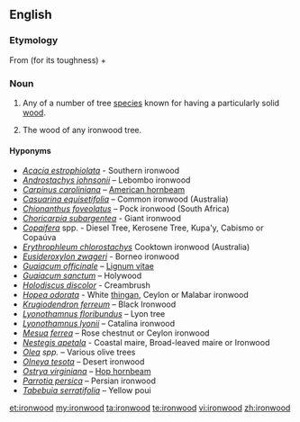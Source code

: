 {{wikipedia}}
==English==

===Etymology===
From {{term|iron||lang=en}} (for its toughness) + {{term|wood|lang=en}}

===Noun===
{{en-noun|s|-}}

# {{context|countable}} Any of a number of tree [[species]] known for having a particularly solid [[wood]].<!--We could put a list somewhere, but I'm not sure where...-->
# {{context|uncountable}} The wood of any ironwood tree.

====Hyponyms====
* ''[[Acacia estrophiolata]]'' - Southern ironwood
* ''[[Androstachys johnsonii]]'' – Lebombo ironwood
* ''[[American Hornbeam|Carpinus caroliniana]]'' – [[American hornbeam]]
* ''[[Casuarina equisetifolia]]'' – Common ironwood (Australia)
* ''[[Chionanthus foveolatus]]''  – Pock ironwood (South Africa)
* ''[[Choricarpia subargentea]]'' - Giant ironwood
* ''[[Copaifera]]'' spp. - Diesel Tree, Kerosene Tree, Kupa'y, Cabismo or Copaúva
* ''[[Erythrophleum chlorostachys]]'' Cooktown ironwood (Australia)
* ''[[Eusideroxylon zwageri]]'' - Borneo ironwood
* ''[[Guaiacum officinale]]'' – [[Lignum vitae]]
* ''[[Guaiacum sanctum]]'' – Holywood
* ''[[Holodiscus discolor]]'' - Creambrush
* ''[[Hopea odorata]]'' - White [[thingan]], Ceylon or Malabar ironwood
* ''[[Krugiodendron ferreum]]'' – Black Ironwood
* ''[[Lyonothamnus floribundus]]'' – Lyon tree
* ''[[Lyonothamnus lyonii]]'' – Catalina ironwood
* ''[[Mesua ferrea]]'' – Rose chestnut or Ceylon ironwood
* ''[[Nestegis apetala]]'' - Coastal maire, Broad-leaved maire or Ironwood
* ''[[Olea]] spp.'' – Various olive trees
* ''[[Olneya tesota]]'' – Desert ironwood
* ''[[Ostrya virginiana]]'' – [[hop hornbeam|Hop hornbeam]]
* ''[[Parrotia persica]]'' – Persian ironwood
* ''[[Tabebuia serratifolia]]'' – Yellow poui

[[et:ironwood]]
[[my:ironwood]]
[[ta:ironwood]]
[[te:ironwood]]
[[vi:ironwood]]
[[zh:ironwood]]